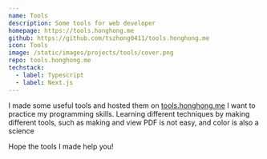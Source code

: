 ```yaml
---
name: Tools
description: Some tools for web developer
homepage: https://tools.honghong.me
github: https://github.com/tszhong0411/tools.honghong.me
icon: Tools
image: /static/images/projects/tools/cover.png
repo: tools.honghong.me
techstack:
  - label: Typescript
  - label: Next.js
---
```


I made some useful tools and hosted them on [tools.honghong.me](https://tools.honghong.me) I want to practice my programming skills. Learning different techniques by making different tools, such as making and view PDF is not easy, and color is also a science

Hope the tools I made help you!
